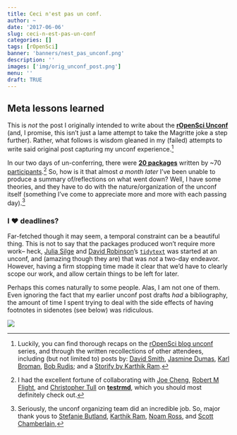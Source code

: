 ```yaml
---
title: Ceci n'est pas un conf.
author: ~
date: '2017-06-06'
slug: ceci-n-est-pas-un-conf
categories: []
tags: [rOpenSci]
banner: 'banners/nest_pas_unconf.png'
description: ''
images: ['img/orig_unconf_post.png']
menu: ''
draft: TRUE
---
```


## Meta lessons learned

This is _not_ the post I originally intended to write about the [**rOpenSci Unconf**](http://unconf17.ropensci.org/) (and, I promise, this isn't just a lame attempt to take the Magritte joke a step further). Rather, what follows is wisdom gleaned in my (failed) attempts to write said original post capturing my unconf experience.[^1]

<!--more-->

In our two days of un-conferring, there were [**20 packages**](https://ropenscilabs.github.io/runconf17-projects/) written by ~70 [participants](http://unconf17.ropensci.org/#participants).[^2] So, how is it that almost _a month later_ I've been unable to produce a summary of/reflections on what went down? Well, I have some theories, and they have to do with the nature/organization of the unconf itself (something I've come to appreciate more and more with each passing day).[^3]

### I ❤️ deadlines?

Far-fetched though it may seem, a temporal constraint can be a beautiful thing. This is not to say that the packages produced won't require more work-- heck, [Julia Silge](https://twitter.com/juliasilge) and [David Robinson](https://twitter.com/drob)'s [`tidytext`](https://github.com/juliasilge/tidytext) was started at an unconf, and (amazing though they are) that was _not_ a two-day endeavor. However, having a firm stopping time made it clear that we'd have to clearly scope our work, and allow certain things to be left for later. 

Perhaps this comes naturally to some people. Alas, I am not one of them. Even ignoring the fact that my earlier unconf post drafts _had_ a bibliography, the amount of time I spent trying to deal with the side effects of having footnotes in sidenotes (see below) was ridiculous.

![](http://i.imgur.com/nWWYq0l.png)



[^1]: Luckily, you can find thorough recaps on the [rOpenSci blog unconf](https://ropensci.org/tags/unconf/) series, and through the written recollections of other attendees, including (but not limited to) posts by: [David Smith](http://blog.revolutionanalytics.com/2017/05/runconf17.html), [Jasmine Dumas](https://jasdumas.github.io/2017-05-28-runconf17-experience/), [Karl Broman](http://kbroman.org/blog/2017/05/27/ropensci-unconf-2017/), [Bob Rudis](https://rud.is/b/2017/05/28/l-a-unconf-idential-a-k-a-an-ropensci-runconf17-retrospective/); and a [Storify by Karthik Ram](https://storify.com/_inundata/4th-annual-ropensci-unconf).

[^2]: I had the excellent fortune of collaborating with [Joe Cheng](https://twitter.com/jcheng), [Robert M Flight](https://twitter.com/rmflight), and [Christopher Tull](https://twitter.com/ctullito) on [**testrmd**](https://github.com/ropenscilabs/testrmd), which you should most definitely check out.

[^3]: Seriously, the unconf organizing team did an incredible job. So, major thank yous to [Stefanie Butland](https://twitter.com/stefaniebutland), [Karthik Ram](https://twitter.com/_inundata), [Noam Ross](https://twitter.com/noamross), and [Scott Chamberlain](https://twitter.com/sckottie), 